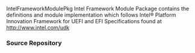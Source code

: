 <!-- [[Category:EDKII Packages]] -->
IntelFrameworkModulePkg Intel Framework Module Package contains the definitions and module implementation
which follows Intel® Platform Innovation Framework for UEFI and EFI Specifications found  at http://www.intel.com/udk


===Source Repository===
{{Edk2SubPkg|IntelFrameworkModulePkg}}